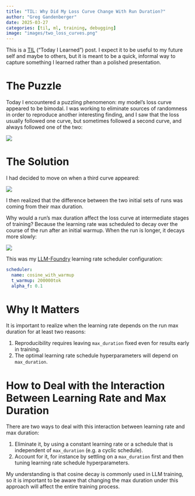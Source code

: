 ```yaml
---
title: "TIL: Why Did My Loss Curve Change With Run Duration?"
author: "Greg Gandenberger"
date: 2025-03-27
categories: [til, ml, training, debugging]
image: "images/two_loss_curves.png"
---
```


::: {.callout-note}
This is a [TIL](https://dev.to/jbranchaud/how-i-built-a-learning-machine-45k9) ("Today I Learned") post. I expect it to be useful to my future self and maybe to others, but it is meant to be a quick, informal way to capture something I learned rather than a polished presentation.
:::

# The Puzzle

Today I encountered a puzzling phenomenon: my model's loss curve appeared to be bimodal. I was working to eliminate sources of randomness in order to reproduce another interesting finding, and I saw that the loss usually followed one curve, but sometimes followed a second curve, and always followed one of the two:

![](images/two_loss_curves.png)

# The Solution

I had decided to move on when a third curve appeared:

![](images/three_loss_curves.png)

I then realized that the difference between the two initial sets of runs was coming from their max duration.

Why would a run's max duration affect the loss curve at intermediate stages of training? Because the learning rate was scheduled to decay over the course of the run after an initial warmup. When the run is longer, it decays more slowly:

![](images/lr_schedules.png)

::: {.callout-note}
This was my [LLM-Foundry](https://github.com/mosaicml/llm-foundry) learning rate scheduler configuration:

```yaml
scheduler:
  name: cosine_with_warmup
  t_warmup: 200000tok
  alpha_f: 0.1
```
:::

# Why It Matters

It is important to realize when the learning rate depends on the run max duration for at least two reasons:

1. Reproducibility requires leaving `max_duration` fixed even for results early in training.
2. The optimal learning rate schedule hyperparameters will depend on `max_duration`.

# How to Deal with the Interaction Between Learning Rate and Max Duration

There are two ways to deal with this interaction between learning rate and max duration:

1. Eliminate it, by using a constant learning rate or a schedule that is independent of `max_duration` (e.g. a cyclic schedule).
2. Account for it, for instance by settling on a `max_duration` first and then tuning learning rate schedule hyperparameters.

My understanding is that cosine decay is commonly used in LLM training, so it is important to be aware that changing the max duration under this approach will affect the entire training process.
